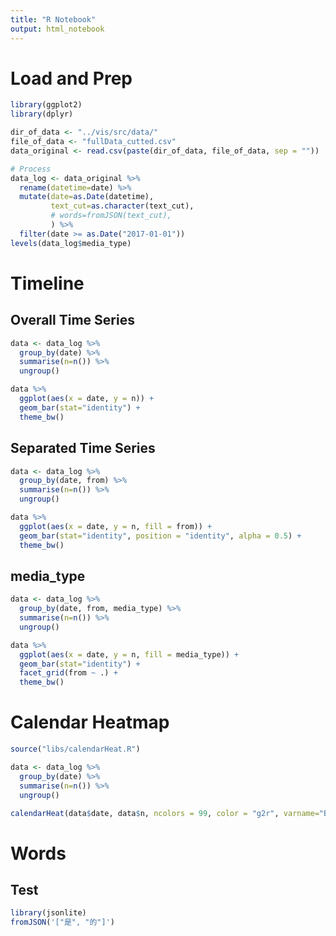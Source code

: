 ```yaml
---
title: "R Notebook"
output: html_notebook
---
```


# Load and Prep
```r
library(ggplot2)
library(dplyr)

dir_of_data <- "../vis/src/data/"
file_of_data <- "fullData_cutted.csv"
data_original <- read.csv(paste(dir_of_data, file_of_data, sep = ""))

# Process
data_log <- data_original %>%
  rename(datetime=date) %>%
  mutate(date=as.Date(datetime), 
         text_cut=as.character(text_cut),
         # words=fromJSON(text_cut),
         ) %>%
  filter(date >= as.Date("2017-01-01"))
levels(data_log$media_type)
```

# Timeline
## Overall Time Series
```r
data <- data_log %>%
  group_by(date) %>%
  summarise(n=n()) %>%
  ungroup()

data %>%
  ggplot(aes(x = date, y = n)) +
  geom_bar(stat="identity") +
  theme_bw()
```
## Separated Time Series
```r
data <- data_log %>%
  group_by(date, from) %>%
  summarise(n=n()) %>%
  ungroup()

data %>%
  ggplot(aes(x = date, y = n, fill = from)) +
  geom_bar(stat="identity", position = "identity", alpha = 0.5) +
  theme_bw()
```
## media_type
```r
data <- data_log %>%
  group_by(date, from, media_type) %>%
  summarise(n=n()) %>%
  ungroup()

data %>%
  ggplot(aes(x = date, y = n, fill = media_type)) +
  geom_bar(stat="identity") +
  facet_grid(from ~ .) +
  theme_bw()
```


# Calendar Heatmap
```r
source("libs/calendarHeat.R")

data <- data_log %>%
  group_by(date) %>%
  summarise(n=n()) %>%
  ungroup()

calendarHeat(data$date, data$n, ncolors = 99, color = "g2r", varname="Bubble Count")
```
# Words
## Test
```r
library(jsonlite)
fromJSON('["是", "的"]')
```


